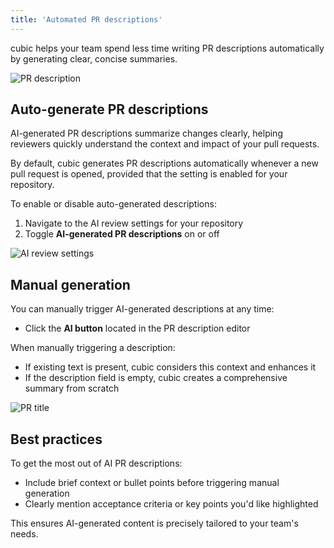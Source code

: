 ```yaml
---
title: 'Automated PR descriptions'
---
```


cubic helps your team spend less time writing PR descriptions automatically by generating clear, concise summaries.

<img
  src="/code-review-platform/images/pr-description.png"
  alt="PR description"
  className="border border-zinc-800 rounded-lg"
/>

## Auto-generate PR descriptions

AI-generated PR descriptions summarize changes clearly, helping reviewers quickly understand the context and impact of your pull requests.

By default, cubic generates PR descriptions automatically whenever a new pull request is opened, provided that the setting is enabled for your repository.

To enable or disable auto-generated descriptions:

1. Navigate to the AI review settings for your repository
2. Toggle **AI-generated PR descriptions** on or off

<img
  src="/code-review-platform/images/ai-review-settings.png"
  alt="AI review settings"
  className="border border-zinc-800 rounded-lg"
/>

## Manual generation

You can manually trigger AI-generated descriptions at any time:

- Click the **AI button** located in the PR description editor

When manually triggering a description:

- If existing text is present, cubic considers this context and enhances it
- If the description field is empty, cubic creates a comprehensive summary from scratch

<img
  src="/code-review-platform/images/ai-pr-title.png"
  alt="PR title"
  className="border border-zinc-800 rounded-lg"
/>

## Best practices

To get the most out of AI PR descriptions:

- Include brief context or bullet points before triggering manual generation
- Clearly mention acceptance criteria or key points you'd like highlighted

This ensures AI-generated content is precisely tailored to your team's needs.
